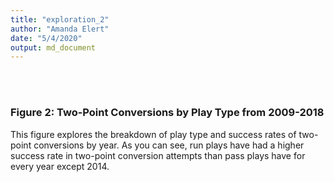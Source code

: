 ```yaml
---
title: "exploration_2"
author: "Amanda Elert"
date: "5/4/2020"
output: md_document
---
```

<br>
<br> 

### Figure 2: Two-Point Conversions by Play Type from 2009-2018
This figure explores the breakdown of play type and success rates of two-point conversions by year. As you can see, run plays have had a higher success rate in two-point conversion attempts than pass plays have for every year except 2014.
